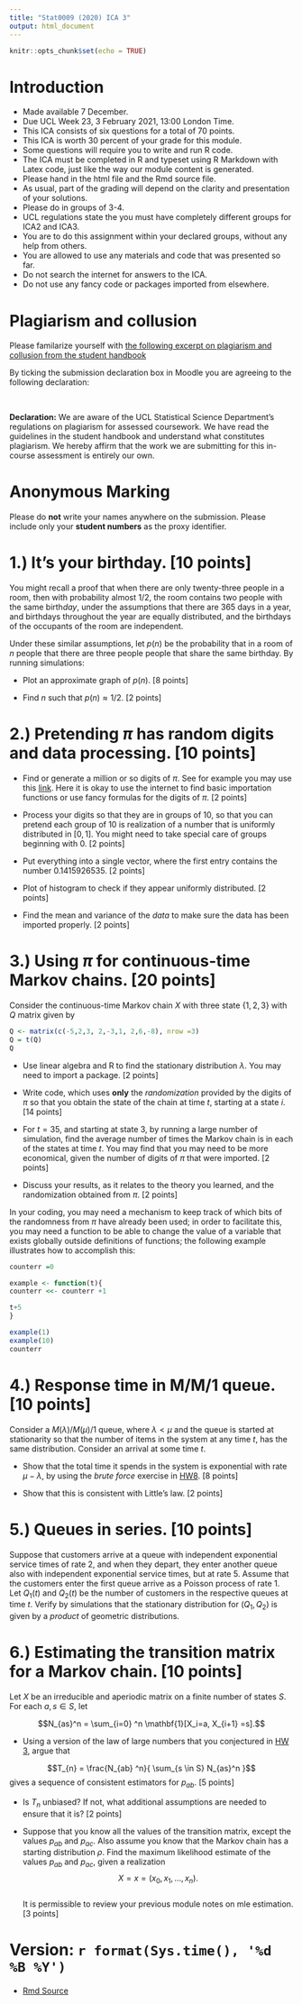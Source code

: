 ```yaml
---
title: "Stat0009 (2020) ICA 3"
output: html_document
---
```



```r
knitr::opts_chunk$set(echo = TRUE)
```




# Introduction

* Made available 7 December.
* Due UCL Week 23, 3 February 2021, 13:00 London Time.
* This ICA consists of six questions for a total of $70$ points.
* This ICA is worth 30 percent of your grade for this module.
* Some questions will require you to write and run R code.
* The ICA must be completed in R and typeset using R Markdown with Latex code, just like the way our module content is generated.
* Please hand in the html file and the Rmd source file.
* As usual, part of the grading will depend on the clarity and presentation of your solutions.
*  Please do in groups of 3-4.
*  UCL regulations state the you must have completely different groups for ICA2 and ICA3.
*  You are to do this assignment within your declared groups, without any help from others.
*  You are allowed to use any materials and code that was presented so far.
*  Do not search the internet for answers to the ICA.
*  Do not use any fancy code or packages imported from elsewhere.




#  Plagiarism and collusion

Please familarize yourself with [the following excerpt on plagiarism and collusion from the student handbook ](https://tsoo-math.github.io/ucl/Plagiarism-Collusion.pdf)


By ticking the submission declaration box in Moodle you are agreeing to the following declaration:

<br>

**Declaration:** We are aware of the UCL Statistical Science Department's regulations on plagiarism for assessed coursework. We have read the guidelines in the student handbook and understand what constitutes plagiarism. We hereby affirm that the work we are submitting for this in-course assessment is entirely our own.



# Anonymous Marking 

Please do **not** write your names anywhere on the submission. Please include only your **student numbers** as the proxy identifier.



# 1.)   It's your birthday. [10 points]

You might recall a  proof that when there are only twenty-three people in a room, then with probability almost $1/2$, the room contains two people with  the same birth*day*,  under the assumptions that there are $365$ days in a year, and birthdays throughout the year are equally distributed, and the birthdays of the occupants of the room are independent.  

Under these similar assumptions, let $p(n)$ be the probability that in a room of $n$ people that there are three people people that share the same birthday.  By running simulations:

*  Plot an approximate  graph of $p(n)$.  [8 points]  

*  Find $n$ such that $p(n) \approx 1/2$.  [2 points]







# 2.)  Pretending $\pi$ has random digits and data processing. [10 points]

*  Find or generate a million or so digits of $\pi$.  See for example you may use this [link](http://newton.ex.ac.uk/research/qsystems/collabs/pi/pi6.txt).  Here it is okay to use the internet to find basic importation functions or use fancy formulas for the digits of $\pi$.   [2 points]

*  Process your digits so that they are in groups of $10$, so that you can pretend each group of $10$ is realization of a number that is uniformly distributed in $[0,1]$.  You might need to take special care of groups beginning with $0$.  [2 points]

*  Put everything into a single vector, where the first entry contains the number $0.1415926535$. [2 points]

*   Plot of histogram to check if they appear uniformly distributed. [2 points]

*  Find the mean and variance of the *data* to make sure the data has been imported properly. [2 points]







# 3.)  Using $\pi$ for continuous-time Markov chains. [20 points]


Consider the continuous-time Markov chain $X$ with three state $\{1,2,3\}$ with $Q$ matrix given by



```r
Q <- matrix(c(-5,2,3, 2,-3,1, 2,6,-8), nrow =3)
Q = t(Q)
Q
```

*  Use linear algebra and R to find the stationary distribution $\lambda$.  You may need to import a package.   [2 points]

*  Write code, which uses **only** the *randomization* provided by the digits of $\pi$  so that you obtain the state of the chain at time $t$, starting at a state $i$.  [14 points]

*   For $t=35$, and starting at state $3$,  by running a large number of simulation, find the average number of times the Markov chain is in each of the states at time $t$.  You may find that you may need to be more economical, given the number of digits of $\pi$ that were imported.  [2 points]


*  Discuss your results, as it relates to the theory you learned, and the randomization obtained from $\pi$. [2 points]  


In your coding, you may need a mechanism  to keep track of which bits of the randomness from $\pi$ have already been used; in order to facilitate this, you may need a function to be able to change the value of a variable that exists globally outside definitions of functions;  the following example illustrates how to accomplish this:

```r
counterr =0

example <- function(t){
counterr <<- counterr +1

t+5
}

example(1)
example(10)
counterr
```





# 4.)   Response time in M/M/1 queue.  [10 points]

Consider a $M(\lambda) / M(\mu) /1$ queue, where $\lambda < \mu$ and the queue is started at stationarity so that the number of items in the system at any time $t$, has the same distribution.  Consider an arrival at some time $t$.  

*   Show that the total time it spends in the system is exponential with rate $\mu - \lambda$, by using the *brute force* exercise in [HW8](https://tsoo-math.github.io/ucl/QHW8-sols.html).   [8 points]

*   Show that this is consistent with Little's law.  [2 points]








# 5.)  Queues in series. [10 points]

Suppose that customers arrive at a queue  with independent exponential service times of rate $2$, and when they depart, they enter another queue also with independent exponential service times, but at rate $5$.   Assume that the customers enter the first queue arrive as a Poisson process of rate $1$.   Let $Q_1(t)$ and $Q_2(t)$ be the number of customers in the respective queues at time $t$.  Verify by simulations that the stationary distribution for $(Q_1, Q_2)$ is given  by a  *product* of geometric distributions.  





# 6.)   Estimating the transition matrix for a Markov chain.  [10 points]

Let $X$ be an irreducible and aperiodic matrix on a finite number of states $S$.  For each $a, s \in S$, let 

$$N_{as}^n = \sum_{i=0} ^n   \mathbf{1}[X_i=a, X_{i+1} =s].$$


*  Using a version of the law of large numbers that you conjectured in [HW 3](https://tsoo-math.github.io/ucl/QHW3-sols.html), argue  that 

$$T_{n} =  \frac{N_{ab} ^n}{  \sum_{s \in S}  N_{as}^n }$$ gives a sequence of  consistent estimators for $p_{ab}$.  [5 points] 


*  Is $T_n$ unbiased?  If not, what additional assumptions are needed to ensure that it is?  [2 points]

*  Suppose that you know all the values of the transition matrix, except the values $p_{ab}$ and $p_{ac}$.  Also assume you know that the Markov chain has a starting distribution $\rho$.   Find the maximum likelihood estimate of the values $p_{ab}$ and $p_{ac}$, given a realization 
$$X=x=(x_0, x_1, \ldots, x_n).$$  
It is permissible to review your previous module  notes on mle estimation.  [3 points]







#  Version: `r format(Sys.time(), '%d %B %Y')`
  * [Rmd Source](https://tsoo-math.github.io/ica3-stat9-release.Rmd)



<br>
<br>
<br>


